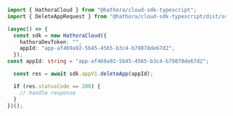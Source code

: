 ```typescript DeleteApp.ts
import { HathoraCloud } from "@hathora/cloud-sdk-typescript";
import { DeleteAppRequest } from "@hathora/cloud-sdk-typescript/dist/sdk/models/operations";

(async() => {
  const sdk = new HathoraCloud({
    hathoraDevToken: "",
    appId: "app-af469a92-5b45-4565-b3c4-b79878de67d2",
  });
const appId: string = "app-af469a92-5b45-4565-b3c4-b79878de67d2";

  const res = await sdk.appV1.deleteApp(appId);

  if (res.statusCode == 200) {
    // handle response
  }
})();
```
